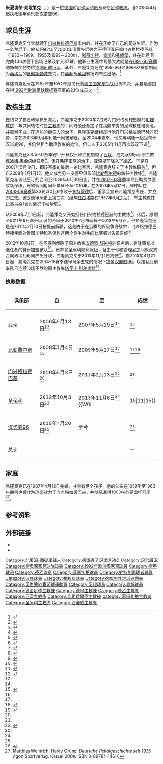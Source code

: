 {{noteTA
|G1=football|G2=uefa|G4=德甲
|1=zh-hans:米夏埃尔; zh-hk:米高; zh-tw:米夏埃爾;
|2=zh-hans:弗隆策克; zh-hk:方哲克; zh-tw:弗隆策克;
|3=zh-hans:黑金; zh-hk:赫京; zh-tw:赫金;
|4=zh-hans:保级; zh-hk:護級; zh-tw:保級;
}}
{{Infobox football biography
| name           = 米夏埃尔·弗隆策克
| fullname       = {{lang|de|Michael Frontzeck}}
| image          = Michael Frontzeck 2013 5.jpg
| birth_date     = {{birth date and age|1964|3|26|df=y}}
| birth_place    = {{BRD}}[[门兴格拉德巴赫|门兴格拉德巴赫]]
| height         = {{Height|m=1.84}}
| currentclub    = [[汉诺威96|汉诺威96]]（主教练）
| position       = [[左后卫|左后卫]]
| youthyears1    = 1971–1979
| youthclubs1    = {{link-de|奥登基兴体育俱乐部|SpVg Odenkirchen|奥登基兴}}
| youthyears2    = 1979–1982
| youthclubs2    = [[门兴格拉德巴赫足球俱乐部|门兴格拉德巴赫]]
| years1 = 1982–1989
| clubs1 = [[门兴格拉德巴赫足球俱乐部|门兴格拉德巴赫]]
| caps1  = 190
| goals1 = 17
| years2 = 1989–1994
| clubs2 = [[斯图加特足球俱乐部|斯图加特]]
| caps2  = 163
| goals2 = 16
| years3 = 1994–1995
| clubs3 = [[波鸿足球俱乐部|波鸿]]
| caps3  = 28
| goals3 = 2
| years4 = 1995
| clubs4 = [[门兴格拉德巴赫足球俱乐部|门兴格拉德巴赫]]
| caps4  = 8
| goals4 = 0
| years5 = 1995–1997
| clubs5 = [[曼彻斯特城|曼彻斯特城]]
| caps5  = 23
| goals5 = 0
| years6 = 1997–1999
| clubs6 = [[弗赖堡体育俱乐部|弗赖堡]]
| caps6  = 61
| goals6 = 3
| years7 = 1999–2000
| clubs7 = [[门兴格拉德巴赫足球俱乐部|门兴格拉德巴赫]]
| caps7  = 40
| goals7 = 1
| totalcaps = 513 | totalgoals = 39
| nationalyears1 = 1984–1986
| nationalteam1  = [[德国21岁以下国家足球队|德国U21]]
| nationalcaps1  = 6
| nationalgoals1 = 0
| nationalyears2 = 1984–1992
| nationalteam2  = [[德国国家足球队|德国]]
| nationalcaps2  = 19
| nationalgoals2 = 0
| manageryears1  = 2006–2007
| managerclubs1  = [[亚琛足球俱乐部|亚琛]]
| manageryears2  = 2008–2009
| managerclubs2  = [[比勒费尔德足球俱乐部|比勒费尔德]]
| manageryears3  = 2009–2011
| managerclubs3  = [[门兴格拉德巴赫足球俱乐部|门兴格拉德巴赫]]
| manageryears4  = 2012–2013
| managerclubs4  = [[圣保利足球俱乐部|圣保利]]
| manageryears5  = 2015–
| managerclubs5  = [[汉诺威96|汉诺威96]]
}}
'''米夏埃尔·弗隆策克'''（{{lang-de|'''Michael Frontzeck'''}}，{{bd|1964年|3月26日|catIdx=Frontzeck, Michael}}）是一位[[德国|德国]]前[[足球员|足球运动员]]及现任[[足球教练|足球教练]]，自2015年4月起执教[[德甲|德甲]]俱乐部[[汉诺威96|汉诺威96]]。

==球员生涯==
弗隆策克早年曾就读于[[门兴格拉德巴赫|门兴格拉德巴赫]]市内的{{link-de|奥登基兴高级中学|Gymnasium Odenkirchen}}，并在{{link-de|奥登基兴体育俱乐部|SpVg Odenkirchen}}开始了自己的足球生涯。作为一名[[左后卫|左后卫]]，他从1982年至2000年间曾先后效力于[[德甲|德甲]]俱乐部[[门兴格拉德巴赫足球俱乐部|门兴格拉德巴赫]]（1982－1989、1995及1999－2000）、[[斯图加特足球俱乐部|斯图加特]]、[[波鸿足球俱乐部|波鸿]]和[[弗赖堡体育俱乐部|弗赖堡]]，并在此期间完成436次德甲出场记录及射入37球。他职业生涯中的最大成就是在[[1991年至1992年德国足球甲级联赛|1991-92赛季]]随斯图加特夺得[[德国足球冠军|德国足球冠军]]。此外，弗隆策克还在1995-96和1996-97赛季期间为[[英格兰|英格兰]]的[[曼彻斯特城|曼彻斯特城]]效力，在[[英超|英超]]及[[英冠|英冠]]赛场均有过出场。<ref>{{cite web|author=Matthias Arnhold|url=http://www.rsssf.com/players/frontzeckdata.html|title=Michael Frontzeck - Matches and Goals in Bundesliga|publisher=RSSSF|accessdate=2015-05-15|archive-date=2016-03-20|archive-url=https://web.archive.org/web/20160320142914/http://www.rsssf.com/players/frontzeckdata.html|dead-url=no}}</ref>

弗隆策克也曾在1984年至1992年期间代表[[德国国家足球队|德国国家足球队]]出场19次，并且是德国夺得[[1992年欧洲足球锦标赛|1992年欧洲足球锦标赛]]亚军的23位成员之一<ref>{{cite web|url=http://de.uefa.com/uefaeuro/season=1992/matches/round=217/match=6098/index.html|title=Vom Nachrücker zum Champion|publisher=UEFA|accessdate=2015-05-15|archive-date=2019-12-03|archive-url=https://web.archive.org/web/20191203054518/https://de.uefa.com/uefaeuro/season=1992/matches/round=217/match=6098/index.html|dead-url=no}}</ref>。

==教练生涯==
在结束了自己的球员生涯后，弗隆策克于2000年7月成为门兴格拉德巴赫的[[助理教练|助理教练]]，与{{link-de|曼弗雷德·斯特菲斯|Manfred Stefes}}共同辅佐时任[[主教练|主教练]]的{{link-de|汉斯·迈尔 (足球教练)|Hans Meyer (Fußballtrainer)|汉斯·迈尔}}；同时他还参加了在[[科隆|科隆]]举办的足球教练培训班，并顺利毕业。在迈尔的继任人{{link-de|埃瓦尔德·利能|Ewald Lienen}}的治下，弗隆策克继续履行他在门兴格拉德巴赫的职务，并在2003年9月与利能一同被解雇。至2004年春季，他又与利能一起受聘于汉诺威96，并仍然担当助理教练的岗位。但二人于2005年11月再次双双下课<ref>{{cite news|title=Nachfolger von Tayfun Korkut: Frontzeck wird neuer Trainer bei Hannover 96|url=http://www.spiegel.de/sport/fussball/hannover-96-frontzeck-wird-neuer-trainer-a-1029622.html|accessdate=2015-05-15|publisher=Der Spiegel|date=2015-04-20|archive-date=2016-08-09|archive-url=https://web.archive.org/web/20160809003303/http://www.spiegel.de/sport/fussball/hannover-96-frontzeck-wird-neuer-trainer-a-1029622.html|dead-url=no}}</ref>。

弗隆策克在2006-07赛季德甲开赛仅三轮后便加盟了[[亚琛足球俱乐部|亚琛]]，成为该俱乐部原主教练[[迪特·黑金|迪特·黑金]]的继任者<ref name="Frontzeck macht's mit Meijer">{{cite news|title=Frontzeck macht's mit Meijer|url=http://www.kicker.de/news/fussball/bundesliga/startseite/354836/artikel_frontzeck-machts-mit-meijer.html|accessdate=2014-07-22|publisher=kicker|date=2006-09-13|archive-date=2016-03-04|archive-url=https://web.archive.org/web/20160304045027/http://www.kicker.de/news/fussball/bundesliga/startseite/354836/artikel_frontzeck-machts-mit-meijer.html|dead-url=no}}</ref>。但在弗隆策克的治下，亚琛提前降入了[[德乙|德乙]]。于是在2007年5月19日，即该赛季的最后一轮比赛后，弗隆策克辞去了主教练职务<ref name='Aus für "Auge" und Frontzeck'>{{cite news|title=Aus für "Auge" und Frontzeck|url=http://www.kicker.de/news/fussball/bundesliga/startseite/365847/artikel_aus-fuer-auge-und-frontzeck.html|accessdate=2014-07-22|publisher=kicker|archive-date=2018-08-10|archive-url=https://web.archive.org/web/20180810205930/http://www.kicker.de/news/fussball/bundesliga/startseite/365847/artikel_aus-fuer-auge-und-frontzeck.html|dead-url=no}}</ref>。但自2008年1月1日起，他又成为另一支德甲俱乐部[[比勒费尔德足球俱乐部|比勒费尔德]]的新任主教练<ref name="Frontzeck übernimmt die Arminia">{{cite news|title=Frontzeck übernimmt die Arminia|url=http://www.kicker.de/news/fussball/bundesliga/startseite/373208/artikel_frontzeck-uebernimmt-die-arminia.html|accessdate=2014-07-22|date=2007-12-15|archive-date=2019-04-03|archive-url=https://web.archive.org/web/20190403174943/http://www.kicker.de/news/fussball/bundesliga/startseite/373208/artikel_frontzeck-uebernimmt-die-arminia.html|dead-url=no}}</ref>。弗隆策克与该队签订的合同至2009年6月30日止，并在[[2007年至2008年德国足球甲级联赛|2007-08赛季]]率领比勒费尔德成功保级。他的合同也因此被延长至2010年。在2009年5月17日，即球队在[[2008年至2009年德國足球甲級聯賽|2008-09赛季]]第33轮以0比6惨败于[[多特蒙德足球俱乐部|多特蒙德]]后，董事会宣布弗隆策克离任，并立即生效。这是德甲历史上第二次（继{{link-de|弗里茨·普利斯卡|Fritz Pliska}}与[[红白埃森|红白埃森]]在1967年6月之后），有主教练在比赛尚余1轮的情况下被解职<ref name="Arminia Bielefeld fire coach Frontzeck">{{cite web | url = http://fourfourtwo.com/news/restofeurope/31051/default.aspx | title = Arminia Bielefeld fire coach Frontzeck | publisher = fourfourtwo.com | date = 2009-05-17 | accessdate = 2011-05-02 | archive-url = https://web.archive.org/web/20120216141011/http://fourfourtwo.com/news/restofeurope/31051/default.aspx | archive-date = 2012-02-16 | dead-url = yes }}</ref>。

从2009年7月1日起，弗隆策克又开始担任门兴格拉德巴赫的主教练<ref name="Frontzeck appointed Moenchengladbach coach">{{cite news | url = http://uk.reuters.com/article/2009/06/03/soccer-germany-frontzeck-idUKSP40314120090603 | title = Frontzeck appointed Moenchengladbach coach | agency = Reuters | date = 2009-06-03 | accessdate = 2013-02-18 | archive-date = 2014-10-30 | archive-url = https://web.archive.org/web/20141030185356/http://uk.reuters.com/article/2009/06/03/soccer-germany-frontzeck-idUKSP40314120090603 | dead-url = no }}</ref>。此后，原期至2011年6月30日届满的合同于2010年7月被延长至2013年6月止。但弗隆策克还是在2011年2月13日被提前解雇，这是由于在当季的保级争夺战中，门兴格拉德巴赫接连面对斯图加特和[[圣保利足球俱乐部|圣保利]]这两个竞争对手的比赛都以失败告终<ref name="Gladbach beurlaubt Michael Frontzeck">{{cite web | url = http://fussball.zdf.de/ZDFsport/inhalt/3/0,5676,8212323,00.html | title = Gladbach beurlaubt Michael Frontzeck | publisher = zdf.de | date = 2011-02-13 | accessdate = 2011-05-02 | deadurl = yes | archiveurl = https://web.archive.org/web/20110216073644/http://fussball.zdf.de/ZDFsport/inhalt/3/0%2C5676%2C8212323%2C00.html | archivedate = 2011-02-16 }}</ref>。

2012年10月2日，在圣保利解除了原主教练[[安德烈·舒伯特|安德烈·舒伯特]]的职务后，弗隆策克以继任者的身份加盟该队<ref name="Neuer Trainer: St. Pauli holt Michael Frontzeck">{{cite web | url = http://www.spiegel.de/sport/fussball/fc-st-pauli-michael-frontzeck-ist-neuer-trainer-a-859315.html | title = Neuer Trainer: St. Pauli holt Michael Frontzeck | publisher = Der Spiegel | date = 2012-10-03 | accessdate = 2012-10-05 | archive-date = 2020-11-26 | archive-url = https://web.archive.org/web/20201126200603/https://www.spiegel.de/sport/fussball/fc-st-pauli-michael-frontzeck-ist-neuer-trainer-a-859315.html | dead-url = no }}</ref>。他率领圣保利顺利保级，但由于他和管理层之间就双方合同的续约时间产生分歧，弗隆策克又于2013年11月6日离任<ref name="St. Pauli-Hammer: Frontzeck muss gehen">{{cite news|title=St. Pauli-Hammer: Frontzeck muss gehen|url=http://www.kicker.de/news/fussball/2bundesliga/startseite/594621/artikel_st-pauli-hammer_frontzeck-muss-gehen.html|accessdate=2014-07-22|publisher=kicker|date=2013-11-06|archive-date=2019-04-03|archive-url=https://web.archive.org/web/20190403190412/http://www.kicker.de/news/fussball/2bundesliga/startseite/594621/artikel_st-pauli-hammer_frontzeck-muss-gehen.html|dead-url=no}}</ref>。自2015年4月21日起，弗隆策克在2014-15赛季德甲尚余五轮的情况下加盟[[汉诺威96|汉诺威96]]，以接替此前率队已连续13场不胜的原主教练[[塔伊丰·科尔库特|塔伊丰·科尔库特]]<ref name="Frontzeck kommt als Fünf-Bis-Sieben-Spiele-Trainer">{{cite news|last1=Wöckener|first1=Lutz|title=Frontzeck kommt als Fünf-Bis-Sieben-Spiele-Trainer|url=http://www.welt.de/sport/fussball/bundesliga/hannover-96/article139814257/Frontzeck-kommt-als-Fuenf-Bis-Sieben-Spiele-Trainer.html|accessdate=2015-04-20|publisher=Die Welt|date=2015-04-20|archive-date=2021-04-27|archive-url=https://web.archive.org/web/20210427142611/https://www.welt.de/sport/fussball/bundesliga/hannover-96/article139814257/Frontzeck-kommt-als-Fuenf-bis-sieben-Spiele-Trainer.html|dead-url=no}}</ref>。

===执教数据===
{{updated|2015年4月25日}}

{| class="wikitable" style="text-align: center"
|-
!rowspan="2"| 俱乐部
!rowspan="2"| 自
!rowspan="2"| 至
!colspan="6"|成绩
|-
!{{Tooltip|场|执教场次}}
!{{Tooltip|胜|胜场}}
!{{Tooltip|平|平场}}
!{{Tooltip|负|负场}}
!{{Tooltip|胜%|胜率}}
!{{Tooltip|注|注释}}
|-
| [[亚琛足球俱乐部|亚琛]]
| 2006年9月13日<ref name="Frontzeck macht's mit Meijer"/>
| 2007年5月19日<ref name='Aus für "Auge" und Frontzeck'/>
{{WDL|33|9|7|17}}
| <ref>{{cite web|title=Alemannia Aachen|url=http://www.kicker.de/news/fussball/bundesliga/vereine/1-bundesliga/2006-07/alemannia-aachen-110/vereinstermine.html|website=kicker.de|publisher=kicker|accessdate=2014-07-22|archive-date=2018-02-02|archive-url=https://web.archive.org/web/20180202132027/http://www.kicker.de/news/fussball/bundesliga/vereine/1-bundesliga/2006-07/alemannia-aachen-110/vereinstermine.html|dead-url=no}}</ref>
|-
| [[比勒费尔德足球俱乐部|比勒费尔德]]
| 2008年1月4日<ref name="Frontzeck übernimmt die Arminia"/>
| 2009年5月17日<ref name="Arminia Bielefeld fire coach Frontzeck"/>
{{WDL|53|8|22|23}}
| <ref>{{cite web|title=Arminia Bielefeld|url=http://www.kicker.de/news/fussball/bundesliga/vereine/1-bundesliga/2007-08/arminia-bielefeld-10/vereinstermine.html|website=kicker.de|publisher=kicker|accessdate=2014-07-22|archive-date=2019-03-24|archive-url=https://web.archive.org/web/20190324160121/http://www.kicker.de/news/fussball/bundesliga/vereine/1-bundesliga/2007-08/arminia-bielefeld-10/vereinstermine.html|dead-url=no}}</ref><ref>{{cite web|title=Arminia Bielefeld|url=http://www.kicker.de/news/fussball/bundesliga/vereine/1-bundesliga/2008-09/arminia-bielefeld-10/vereinstermine.html|website=kicker.de|publisher=kicker|accessdate=2014-07-22|archive-date=2018-02-02|archive-url=https://web.archive.org/web/20180202071542/http://www.kicker.de/news/fussball/bundesliga/vereine/1-bundesliga/2008-09/arminia-bielefeld-10/vereinstermine.html|dead-url=no}}</ref>
|-
| [[门兴格拉德巴赫足球俱乐部|门兴格拉德巴赫]]
| 2009年6月3日<ref name="Frontzeck appointed Moenchengladbach coach"/>
| 2011年2月13日<ref name="Gladbach beurlaubt Michael Frontzeck"/>
{{WDL|61|16|14|31}}
| <ref>{{cite web|title=Bor. Mönchengladbach|url=http://www.kicker.de/news/fussball/bundesliga/vereine/1-bundesliga/2014-15/borussia-mgladbach-15/trainer.html|website=kicker.de|publisher=kicker|accessdate=2014-07-22|archive-date=2014-10-19|archive-url=https://web.archive.org/web/20141019064413/http://www.kicker.de/news/fussball/bundesliga/vereine/1-bundesliga/2014-15/borussia-mgladbach-15/trainer.html|dead-url=no}}</ref>
|-
| [[圣保利足球俱乐部|圣保利]]
| 2012年10月3日<ref name="Neuer Trainer: St. Pauli holt Michael Frontzeck"/>
| 2013年11月6日<ref name="St. Pauli-Hammer: Frontzeck muss gehen"/>
{{WDL||15|11|15}}
| <ref>{{cite web|title=FC St. Pauli|url=http://www.kicker.de/news/fussball/2bundesliga/vereine/2-bundesliga/2012-13/fc-st-pauli-18/vereinstermine.html|website=kicker.de|publisher=kicker|accessdate=2014-07-22|archive-date=2019-02-11|archive-url=https://web.archive.org/web/20190211130930/http://www.kicker.de/news/fussball/2bundesliga/vereine/2-bundesliga/2012-13/fc-st-pauli-18/vereinstermine.html|dead-url=no}}</ref><ref>{{cite web|title=FC St. Pauli|url=http://www.kicker.de/news/fussball/2bundesliga/vereine/2-bundesliga/2013-14/fc-st-pauli-18/vereinstermine.html|website=kicker.de|publisher=kicker|accessdate=2014-07-22|archive-date=2019-02-19|archive-url=https://web.archive.org/web/20190219174036/http://www.kicker.de/news/fussball/2bundesliga/vereine/2-bundesliga/2013-14/fc-st-pauli-18/vereinstermine.html|dead-url=no}}</ref>
|-
| [[汉诺威96|汉诺威96]]
| 2015年4月20日<ref name="Frontzeck kommt als Fünf-Bis-Sieben-Spiele-Trainer"/>
| 至今
{{WDL|1|0|0|1}}
| <ref name="Hannover 96 - Trainerhistorie">{{cite web|title=Hannover 96|url=http://www.kicker.de/news/fussball/bundesliga/vereine/1-bundesliga/2014-15/hannover-96-58/trainer.html|website=kicker.de|publisher=kicker|accessdate=2015-04-20|archive-date=2018-12-01|archive-url=https://web.archive.org/web/20181201180959/http://www.kicker.de/news/fussball/bundesliga/vereine/1-bundesliga/2014-15/hannover-96-58/trainer.html|dead-url=no}}</ref>
|-
! colspan="3"| 总计
{{WDLtot|189|48|54|87}}
!—
|}

==家庭==
弗隆策克已在1987年4月12日完婚，并育有两个孩子。他的父亲{{link-de|弗里德赫尔姆·弗隆策克|Friedhelm Frontzeck|弗里德赫尔姆}}在1959年至1963年期间也曾作为球员效力于门兴格拉德巴赫，并随队赢得1960年的[[德国杯|德国杯]]冠军<ref>Matthias Weinrich, Hardy Grüne: ''Deutsche Pokalgeschichte seit 1935.'' Agon Sportverlag. Kassel 2000. ISBN 3-89784-146-0</ref>。

==参考资料==
{{reflist|2}}

== 外部链接 ==
{{Commonscat|Michael Frontzeck}}
* {{Fussballdaten|frontzeckmichael}}
* {{Wfb|michael-frontzeck}}

{{1992年欧洲足球锦标赛德国参赛名单}}

{{DEFAULTSORT:Frontzeck, Michael}}
[[Category:北萊因-西發里亞人|Category:北萊因-西發里亞人]]
[[Category:德国男子足球运动员|Category:德国男子足球运动员]]
[[Category:足球后卫|Category:足球后卫]]
[[Category:德國國家足球隊球員|Category:德國國家足球隊球員]]
[[Category:1992年歐洲國家盃球員|Category:1992年歐洲國家盃球員]]
[[Category:德甲球员|Category:德甲球员]]
[[Category:德乙球员|Category:德乙球员]]
[[Category:慕遜加柏球員|Category:慕遜加柏球員]]
[[Category:史特加踢球者球員|Category:史特加踢球者球員]]
[[Category:波琴球員|Category:波琴球員]]
[[Category:弗賴堡球員|Category:弗賴堡球員]]
[[Category:德國旅外足球運動員|Category:德國旅外足球運動員]]
[[Category:英格蘭外籍足球運動員|Category:英格蘭外籍足球運動員]]
[[Category:英超球員|Category:英超球員]]
[[Category:曼城球員|Category:曼城球員]]
[[Category:德國足球主教練|Category:德國足球主教練]]
[[Category:德甲主教練|Category:德甲主教練]]
[[Category:德乙主教练|Category:德乙主教练]]
[[Category:亚琛主教练|Category:亚琛主教练]]
[[Category:比勒費爾德主教練|Category:比勒費爾德主教練]]
[[Category:慕遜加柏主教練|Category:慕遜加柏主教練]]
[[Category:圣保利主教练|Category:圣保利主教练]]
[[Category:汉诺威主教练|Category:汉诺威主教练]]